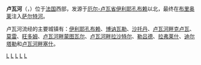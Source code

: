 {{not|卢瓦尔河}}
{{Infobox river
  | name              = 卢瓦河
  | native_name       = Loir
  | image             = Lavardin.jpg
  | image_caption     = 流经[[拉瓦尔丹_(卢瓦-谢尔省)|拉瓦尔丹]]的卢瓦河
  | map = Loir (rivière).png
  | name_native       = Le Loir
  | name_native_lang  = fr
  | source1_location  = [[佩尔什_(地区)|佩尔什地区]] 
  | mouth_location    = [[萨尔特河|萨尔特河]]
  | mouth_coordinates = {{coord|47|33|27|N|0|31|35|W|name=Sarthe-Loir|display=inline,title}}
  | progression       = {{RSarthe}}
  | subdivision_type1 = [[世界政區索引|国家]]
  | subdivision_name1 = {{FR}}
  | length            = {{convert|317|km|mi|abbr=on}}
  | source1_elevation = {{convert|150|m|ft|abbr=on}}
  | discharge1_avg    = {{convert|33|m3/s|cuft/s|abbr=on}}
  | basin_size        = {{convert|8270|km2|mi2|abbr=on}}
}}
'''卢瓦河'''（{{lang-fr|Loir}}，{{IPA-fr|lwaʁ|-|Fr-Paris--Loire.ogg}}）位于[[法国|法国]]西部，发源于[[厄尔-卢瓦省|厄尔-卢瓦省]][[伊利耶孔布赖|伊利耶孔布赖]]以北，最终在[[布里奥莱|布里奥莱]]注入[[萨尔特河|萨尔特河]]。

卢瓦河流经的主要城镇有：[[伊利耶孔布赖|伊利耶孔布赖]]、[[博讷瓦勒|博讷瓦勒]]、[[沙托丹|沙托丹]]、[[卢瓦河畔克卢瓦|卢瓦河畔克卢瓦]]、[[莫雷_(卢瓦-谢尔省)|莫雷]]、[[旺多姆|旺多姆]]、[[卢瓦河畔蒙图瓦尔|卢瓦河畔蒙图瓦尔]]、[[卢瓦河畔拉沙特尔|卢瓦河畔拉沙特尔]]、[[勒吕德|勒吕德]]、[[拉弗莱什|拉弗莱什]]、[[迪尔塔勒|迪尔塔勒]]和[[卢瓦河畔塞什|卢瓦河畔塞什]]。

{{commons|Loir}}

{{France-geo-stub}}

[[Category:法国河流|L]]
[[Category:萨尔特省河流|L]]
[[Category:厄尔-卢瓦省河流|L]]
[[Category:曼恩-卢瓦尔省河流|L]]
[[Category:卢瓦-谢尔省河流|L]]